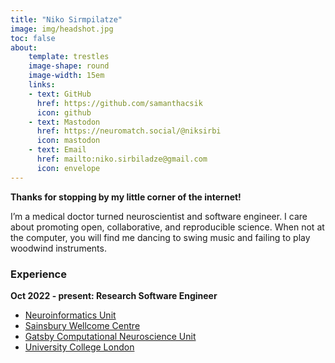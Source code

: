 ```yaml
---
title: "Niko Sirmpilatze"
image: img/headshot.jpg
toc: false
about: 
    template: trestles
    image-shape: round
    image-width: 15em
    links:
    - text: GitHub
      href: https://github.com/samanthacsik
      icon: github
    - text: Mastodon
      href: https://neuromatch.social/@niksirbi
      icon: mastodon
    - text: Email
      href: mailto:niko.sirbiladze@gmail.com
      icon: envelope
---
```


**Thanks for stopping by my little corner of the internet!**

I'm a medical doctor turned neuroscientist and software engineer.
I care about promoting open, collaborative, and reproducible science.
When not at the computer, you will find me dancing to swing music
and failing to play woodwind instruments.

### Experience

**Oct 2022 - present: Research Software Engineer**

- [Neuroinformatics Unit](https://neuroinformatics.dev/)
- [Sainsbury Wellcome Centre](https://www.sainsburywellcome.org/)
- [Gatsby Computational Neuroscience Unit](https://www.ucl.ac.uk/gatsby/)
- [University College London](https://www.ucl.ac.uk/)
